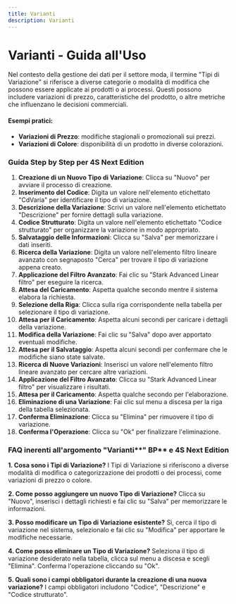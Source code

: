 ```yaml
---
title: Varianti
description: Varianti
---
```


# Varianti - Guida all'Uso

Nel contesto della gestione dei dati per il settore moda, il termine "Tipi di Variazione" si riferisce a diverse categorie o modalità di modifica che possono essere applicate ai prodotti o ai processi. Questi possono includere variazioni di prezzo, caratteristiche del prodotto, o altre metriche che influenzano le decisioni commerciali.

#### Esempi pratici:

* **Variazioni di Prezzo**: modifiche stagionali o promozionali sui prezzi.
* **Variazioni di Colore**: disponibilità di un prodotto in diverse colorazioni.

### Guida Step by Step per 4S Next Edition

1. **Creazione di un Nuovo Tipo di Variazione**: Clicca su "Nuovo" per avviare il processo di creazione.
2. **Inserimento del Codice**: Digita un valore nell'elemento etichettato "CdVaria" per identificare il tipo di variazione.
3. **Descrizione della Variazione**: Scrivi un valore nell'elemento etichettato "Descrizione" per fornire dettagli sulla variazione.
4. **Codice Strutturato**: Digita un valore nell'elemento etichettato "Codice strutturato" per organizzare la variazione in modo appropriato.
5. **Salvataggio delle Informazioni**: Clicca su "Salva" per memorizzare i dati inseriti.
6. **Ricerca della Variazione**: Digita un valore nell'elemento filtro lineare avanzato con segnaposto "Cerca" per trovare il tipo di variazione appena creato.
7. **Applicazione del Filtro Avanzato**: Fai clic su "Stark Advanced Linear filtro" per eseguire la ricerca.
8. **Attesa del Caricamento**: Aspetta qualche secondo mentre il sistema elabora la richiesta.
9. **Selezione della Riga**: Clicca sulla riga corrispondente nella tabella per selezionare il tipo di variazione.
10. **Attesa per il Caricamento**: Aspetta alcuni secondi per caricare i dettagli della variazione.
11. **Modifica della Variazione**: Fai clic su "Salva" dopo aver apportato eventuali modifiche.
12. **Attesa per il Salvataggio**: Aspetta alcuni secondi per confermare che le modifiche siano state salvate.
13. **Ricerca di Nuove Variazioni**: Inserisci un valore nell'elemento filtro lineare avanzato per cercare altre variazioni.
14. **Applicazione del Filtro Avanzato**: Clicca su "Stark Advanced Linear filtro" per visualizzare i risultati.
15. **Attesa per il Caricamento**: Aspetta qualche secondo per l'elaborazione.
16. **Eliminazione di una Variazione**: Fai clic sul menu a discesa per la riga della tabella selezionata.
17. **Conferma Eliminazione**: Clicca su "Elimina" per rimuovere il tipo di variazione.
18. **Conferma l'Operazione**: Clicca su "Ok" per finalizzare l'eliminazione.

### FAQ inerenti all'argomento "Varianti**" BP** e 4S Next Edition

**1. Cosa sono i Tipi di Variazione?**
I Tipi di Variazione si riferiscono a diverse modalità di modifica o categorizzazione dei prodotti o dei processi, come variazioni di prezzo o colore.

**2. Come posso aggiungere un nuovo Tipo di Variazione?**
Clicca su "Nuovo", inserisci i dettagli richiesti e fai clic su "Salva" per memorizzare le informazioni.

**3. Posso modificare un Tipo di Variazione esistente?**
Sì, cerca il tipo di variazione nel sistema, selezionalo e fai clic su "Modifica" per apportare le modifiche necessarie.

**4. Come posso eliminare un Tipo di Variazione?**
Seleziona il tipo di variazione desiderato nella tabella, clicca sul menu a discesa e scegli "Elimina". Conferma l'operazione cliccando su "Ok".

**5. Quali sono i campi obbligatori durante la creazione di una nuova variazione?**
I campi obbligatori includono "Codice", "Descrizione" e "Codice strutturato".